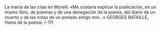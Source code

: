 La manía de las citas en Morelli:
«Me costaría explicar la publicación, en un mismo libro, de poemas y de una
denegación de la poesía, del diario de un muerto y de las notas de un prelado
amigo mío...»
GEORGES BATAILLE, Haine de la poésie.
(-17)
